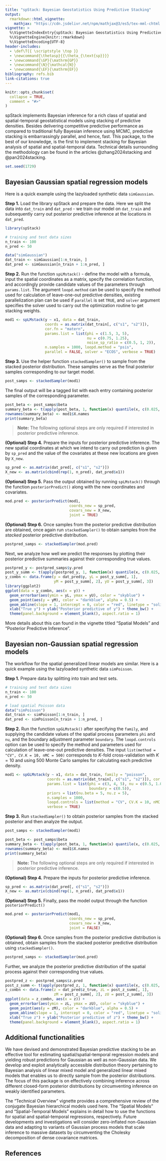 ```yaml
---
title: "spStack: Bayesian Geostatistics Using Predictive Stacking"
output:
  rmarkdown::html_vignette:
    mathjax: "https://cdn.jsdelivr.net/npm/mathjax@3/es5/tex-mml-chtml.js"
vignette: >
  %\VignetteIndexEntry{spStack: Bayesian Geostatistics Using Predictive Stacking}
  %\VignetteEngine{knitr::rmarkdown}
  %\VignetteEncoding{UTF-8}
header-includes:
  - \def\T{{ \scriptstyle \top }}
  - \newcommand{\thetasp}{{\theta_{\text{sp}}}}
  - \newcommand{\GP}{\mathrm{GP}}
  - \newcommand{\N}{\mathcal{N}}
  - \newcommand{\EF}{\mathrm{EF}}
bibliography: refs.bib
link-citations: true
---
```


```r
knitr::opts_chunk$set(
  collapse = TRUE,
  comment = "#>"
)
```

spStack implements Bayesian inference for a rich class of spatial and spatial-temporal geostatistical models using stacking of predictive densities. Besides delivering competitive predictive performance as compared to traditional fully Bayesian inference using MCMC, predictive stacking is embarrassingly parallel, and hence, fast. This package, to the best of our knowledge, is the first to implement stacking for Bayesian analysis of spatial and spatial-temporal data. Technical details surrounding the methodology can be found in the articles @zhang2024stacking and @pan2024stacking.

```r
set.seed(1729)
```

## Bayesian Gaussian spatial regression models
Here is a quick example using the lazyloaded synthetic data `simGaussian`.

**Step 1.** Load the library spStack and prepare the data. Here we split the data into `dat_train` and `dat_pred` - we train our model on `dat_train` and subsequently carry out posterior predictive inference at the locations in `dat_pred`.
```r
library(spStack)

# training and test data sizes
n_train <- 100
n_pred <- 50

data("simGaussian")
dat_train <- simGaussian[1:n_train, ]
dat_pred <- simGaussian[n_train + 1:n_pred, ]
```

**Step 2.** Run the function `spLMstack()` - define the model with a formula, input the spatial coordinates as a matrix, specify the correlation function, and accordingly provide candidate values of the parameters through `params.list`. The argument `loopd.method` can be used to specify the method used for calculation of leave-one-out predictive densities, existing parallelization plan can be used if `parallel` is set `TRUE`, and `solver` argument specifies the solver used to carry out the optimization routine to get stacking weights.
```r
mod1 <- spLMstack(y ~ x1, data = dat_train,
                  coords = as.matrix(dat_train[, c("s1", "s2")]),
                  cor.fn = "matern",
                  params.list = list(phi = c(1.5, 3, 5),
                                     nu = c(0.75, 1.25),
                                     noise_sp_ratio = c(0.5, 1, 2)),
                  n.samples = 1000, loopd.method = "psis",
                  parallel = FALSE, solver = "ECOS", verbose = TRUE)
```

**Step 3.** Use the helper function `stackedSampler()` to sample from the stacked posterior distribution. These samples serve as the final posterior samples corresponding to our target model.
```r
post_samps <- stackedSampler(mod1)
```

The final output will be a tagged list with each entry containing posterior samples of the corresponding parameter.
```r
post_beta <- post_samps$beta
summary_beta <- t(apply(post_beta, 1, function(x) quantile(x, c(0.025, 0.5, 0.975))))
rownames(summary_beta) <- mod1$X.names
print(summary_beta)
```

> **Note:** The following optional steps are only required if interested in posterior predictive inference.

**(Optional) Step 4.** Prepare the inputs for posterior predictive inference. The new spatial coordinates at which we intend to carry out prediction is given by `sp_pred` and the value of the covariates at these new locations are given by `X_new`.
```r
sp_pred <- as.matrix(dat_pred[, c("s1", "s2")])
X_new <- as.matrix(cbind(rep(1, n_pred), dat_pred$x1))
```

**(Optional) Step 5.**  Pass the output obtained by running `spLMstack()` through the function `posteriorPredict()` along with the new coordinates and covariates.
```r
mod.pred <- posteriorPredict(mod1,
                             coords_new = sp_pred,
                             covars_new = X_new,
                             joint = TRUE)
```

**(Optional) Step 6.** Once samples from the posterior predictive distribution are obtained, once again run `stackedSampler()` to obtain samples from the *stacked* posterior predictive distribution.
```r
postpred_samps <- stackedSampler(mod.pred)
```

Next, we analyze how well we predict the responses by plotting their posterior predictive summaries against their corresponding true values.
```r
postpred_y <- postpred_samps$y.pred
post_y_summ <- t(apply(postpred_y, 1, function(x) quantile(x, c(0.025, 0.5, 0.975))))
y_combn <- data.frame(y = dat_pred$y, yL = post_y_summ[, 1],
                      yM = post_y_summ[, 2], yU = post_y_summ[, 3])
library(ggplot2)
ggplot(data = y_combn, aes(x = y)) +
  geom_errorbar(aes(ymin = yL, ymax = yU), color = "skyblue") +
  geom_point(aes(y = yM), color = "darkblue", alpha = 0.5) +
  geom_abline(slope = 1, intercept = 0, color = "red", linetype = "solid") +
  xlab("True y") + ylab("Posterior predictive of y") + theme_bw() +
  theme(panel.background = element_blank(), aspect.ratio = 1)
```

More details about this can found in the vignette titled "Spatial Models" and "Posterior Predictive Inference".

## Bayesian non-Gaussian spatial regression models
The workflow for the spatial generalized linear models are similar. Here is a quick example using the lazyloaded synthetic data `simPoisson`.

**Step 1.** Prepare data by splitting into train and test sets.
```r
# training and test data sizes
n_train <- 100
n_pred <- 50

# load spatial Poisson data
data("simPoisson")
dat_train <- simPoisson[1:n_train, ]
dat_pred <- simPoisson[n_train + 1:n_pred, ]
```

**Step 2.** Run the function `spGLMstack()` after specifying the `family`, and supplying the candidate values of the spatial process parameters `phi` and `nu`, and the boundary adjustment parameter `boundary`. The `loopd.controls` option can be used to specify the method and parameters used for calculation of leave-one-out predictive densities. The input `list(method = "CV", CV.K = 10, nMC = 500)` corresponds to $K$-fold cross-validation with $K = 10$ and using 500 Monte Carlo samples for calculating each predictive density.
```r
mod1 <- spGLMstack(y ~ x1, data = dat_train, family = "poisson",
                   coords = as.matrix(dat_train[, c("s1", "s2")]), cor.fn = "matern",
                   params.list = list(phi = c(3, 4, 5), nu = c(0.5, 1.0),
                                      boundary = c(0.5)),
                   priors = list(nu.beta = 5, nu.z = 5),
                   n.samples = 1000,
                   loopd.controls = list(method = "CV", CV.K = 10, nMC = 500),
                   verbose = TRUE)
```

**Step 3.** Run `stackedSampler()` to obtain posterior samples from the stacked posterior and then analyze the output.
```r
post_samps <- stackedSampler(mod1)

post_beta <- post_samps$beta
summary_beta <- t(apply(post_beta, 1, function(x) quantile(x, c(0.025, 0.5, 0.975))))
rownames(summary_beta) <- mod1$X.names
print(summary_beta)
```

> **Note:** The following optional steps are only required if interested in posterior predictive inference.

**(Optional) Step 4.** Prepare the inputs for posterior predictive inference.
```r
sp_pred <- as.matrix(dat_pred[, c("s1", "s2")])
X_new <- as.matrix(cbind(rep(1, n_pred), dat_pred$x1))
```

**(Optional) Step 5.** Finally, pass the model output through the function `posteriorPredict()`
```r
mod.pred <- posteriorPredict(mod1,
                             coords_new = sp_pred,
                             covars_new = X_new,
                             joint = FALSE)
```

**(Optional) Step 6.** Once samples from the posterior predictive distribution is obtained, obtain samples from the stacked posterior predictive distribution using `stackedSampler()`.
```r
postpred_samps <- stackedSampler(mod.pred)
```

Further, we analyze the posterior predictive distribution of the spatial process against their corresponding true values.
```r
postpred_z <- postpred_samps$z.pred
post_z_summ <- t(apply(postpred_z, 1, function(x) quantile(x, c(0.025, 0.5, 0.975))))
z_combn <- data.frame(z = dat_pred$z_true, zL = post_z_summ[, 1],
                      zM = post_z_summ[, 2], zU = post_z_summ[, 3])
ggplot(data = z_combn, aes(x = z)) +
  geom_errorbar(aes(ymin = zL, ymax = zU), color = "skyblue") +
  geom_point(aes(y = zM), color = "darkblue", alpha = 0.5) +
  geom_abline(slope = 1, intercept = 0, color = "red", linetype = "solid") +
  xlab("True z") + ylab("Posterior predictive of z") + theme_bw() +
  theme(panel.background = element_blank(), aspect.ratio = 1)
```

## Additional functionalities
We have devised and demonstrated Bayesian predictive stacking to be an effective tool for estimating spatial/spatial-temporal regression models and yielding robust predictions for Gaussian as well as non-Gaussian data. We develop and exploit analytically accessible distribution theory pertaining to Bayesian analysis of linear mixed model and generalized linear mixed models that enables us to directly sample from the posterior distributions. The focus of this package is on effectively combining inference across different closed-form posterior distributions by circumventing inference on weakly identified parameters.

The "Technical Overview" vignette provides a comprehensive review of the conjugate Bayesian hierarchical models used here. The "Spatial Models" and "Spatial-Temporal Models" explains in detail how to use the functions for spatial and spatial-temporal regressions, respectively. Future developments and investigations will consider zero-inflated non-Gaussian data and adapting to variants of Gaussian process models that scale inference to massive datasets by circumventing the Cholesky decomposition of dense covariance matrices.

## References {-}

<div id="refs"></div>
